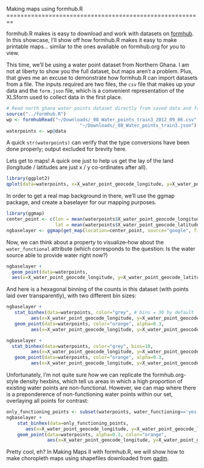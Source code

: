 <link href="http://kevinburke.bitbucket.org/markdowncss/markdown.css" rel="stylesheet"></link>
Making maps using formhub.R
========================================================

formhub.R makes is easy to download and work with datasets on [formhub](http://formhub.org). In this showcase, I'll show off how formhub.R makes it easy to make printable maps... similar to the ones available on formhub.org for you to view.

This time, we'll be using a water point dataset from Northern Ghana. I am not at liberty to show you the full dataset, but maps aren't a problem. Plus, that gives me an excuse to demonstrate how formhub.R can import datasets from a file. The inputs required are two files, the `csv` file that makes up your data and the `form.json` file, which is a convenient representation of the XLSform used to collect data in the first place.

```r
# Read north ghana water points dataset directly from saved data and form.
source("../formhub.R")
wp <- formhubRead("~/Downloads/_08_Water_points_train3_2012_09_06.csv",
                           "~/Downloads/_08_Water_points_train3.json")
waterpoints <- wp@data
```

A quick `str(waterpoints)` can verify that the type conversions have been done properly; output excluded for brevity here.

Lets get to maps! A quick one just to help us get the lay of the land (longitude / latitudes are just x / y co-ordinates after all).
```r
library(ggplot2)
qplot(data=waterpoints, x=X_water_point_geocode_longitude, y=X_water_point_geocode_latitude)
```

In order to get a real map background in there, we'll use the ggmap package, and create a baselayer for our mapping purposes. 

```r
library(ggmap)
center_point <- c(lon = mean(waterpoints$X_water_point_geocode_longitude, na.rm=T),
                  lat = mean(waterpoints$X_water_point_geocode_latitude, na.rm=T))
ngbaselayer <- ggmap(get_map(location=center_point, source="google", filename="maptemp", zoom=10), extent='device') + opts(legend.position="bottom")
```


Now, we can think about a property to visualize--how about the `water_functional` attribute (which corresponds to the question: Is the water source able to provide water right now?)

```r
ngbaselayer + 
  geom_point(data=waterpoints, 
  aes(x=X_water_point_geocode_longitude, y=X_water_point_geocode_latitude, color=water_functioning))
```

And here is a hexagonal binning of the counts in this dataset (with points laid over transparently), with two different bin sizes:
```r
ngbaselayer + 
   stat_binhex(data=waterpoints, color="grey", # bins = 30 by default
         aes(x=X_water_point_geocode_longitude, y=X_water_point_geocode_latitude)) + 
   geom_point(data=waterpoints, color="orange", alpha=0.3,
         aes(x=X_water_point_geocode_longitude, y=X_water_point_geocode_latitude))

ngbaselayer +
  stat_binhex(data=waterpoints, color="grey", bins=10,
         aes(x=X_water_point_geocode_longitude, y=X_water_point_geocode_latitude)) + 
   geom_point(data=waterpoints, color="orange", alpha=0.3,
         aes(x=X_water_point_geocode_longitude, y=X_water_point_geocode_latitude))
```

Unfortunately, I'm not quite sure how we can replicate the formhub.org-style density hexbins, which tell us areas in which a high proportion of existing water points are non-functional. However, we can map where there is a preponderence of non-functioning water points within our set, overlaying all points for contrast:
```r

only_functioning_points <- subset(waterpoints, water_functioning=='yes')
ngbaselayer +
    stat_binhex(data=only_functioning_points,
       aes(x=X_water_point_geocode_longitude, y=X_water_point_geocode_latitude)) + 
    geom_point(data=waterpoints, alpha=0.3, color="orange",
               aes(x=X_water_point_geocode_longitude, y=X_water_point_geocode_latitude))
```

Pretty cool, eh?
In Making Maps II with formhub.R, we will show how to make choropleth maps using shapefiles downloaded from [gadm](http://gadm.org).
